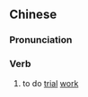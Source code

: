 {{also|试工}}
==Chinese==
{{zh-forms|s=试工}}

===Pronunciation===
{{zh-pron
|m=shìgōng
|c=si3 gung1
|cat=v
}}

===Verb===
{{zh-verb}}

# to do [[trial]] [[work]]